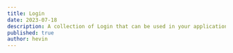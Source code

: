 ```yaml
---
title: Login
date: 2023-07-18
description: A collection of Login that can be used in your application
published: true
author: hevin
---
```


<ComponentPreview title="Multi perpose auth page" name="login-five" />

<Separator />

<ComponentPreview title="Login with testimonials" name="login-four" />

<Separator />

<ComponentPreview title="Login with side image" name="login-two" />

<Separator />

<ComponentPreview
  title="Login with side image & information"
  name="login-three"
/>

<Separator />

<ComponentPreview
  title="Simple and dua lipa's favourite login"
  name="login-one"
/>

